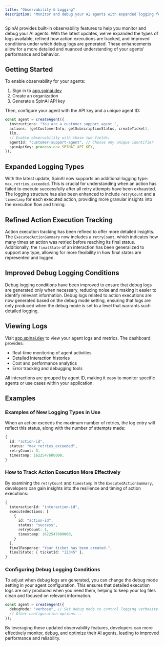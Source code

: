 ```yaml
---
title: "Observability & Logging"
description: "Monitor and debug your AI agents with expanded logging features, refined action execution tracking, and improved debug logging conditions."
---
```


SpinAI provides built-in observability features to help you monitor and debug your AI agents. With the latest updates, we've expanded the types of logs available, refined how action executions are tracked, and improved conditions under which debug logs are generated. These enhancements allow for a more detailed and nuanced understanding of your agents' performance and behavior.

## Getting Started

To enable observability for your agents:

1. Sign in to [app.spinai.dev](https://app.spinai.dev)
2. Create an organization
3. Generate a SpinAI API key

Then, configure your agent with the API key and a unique agent ID:

```typescript
const agent = createAgent({
  instructions: "You are a customer support agent.",
  actions: [getCustomerInfo, getSubscriptionStatus, createTicket],
  llm,
  // Enable observability with these two fields:
  agentId: "customer-support-agent", // Choose any unique identifier
  spinApiKey: process.env.SPINAI_API_KEY,
});
```

## Expanded Logging Types

With the latest update, SpinAI now supports an additional logging type: `max_retries_exceeded`. This is crucial for understanding when an action has failed to execute successfully after all retry attempts have been exhausted. The logging structure has also been enhanced to include `retryCount` and a `timestamp` for each executed action, providing more granular insights into the execution flow and timing.

## Refined Action Execution Tracking

Action execution tracking has been refined to offer more detailed insights. The `ExecutedActionSummary` now includes a `retryCount`, which indicates how many times an action was retried before reaching its final status. Additionally, the `finalState` of an interaction has been generalized to support any type, allowing for more flexibility in how final states are represented and logged.

## Improved Debug Logging Conditions

Debug logging conditions have been improved to ensure that debug logs are generated only when necessary, reducing noise and making it easier to identify relevant information. Debug logs related to action executions are now generated based on the debug mode setting, ensuring that logs are only produced when the debug mode is set to a level that warrants such detailed logging.

## Viewing Logs

Visit [app.spinai.dev](https://app.spinai.dev) to view your agent logs and metrics. The dashboard provides:

- Real-time monitoring of agent activities
- Detailed interaction histories
- Cost and performance analytics
- Error tracking and debugging tools

All interactions are grouped by agent ID, making it easy to monitor specific agents or use cases within your application.

## Examples

### Examples of New Logging Types in Use

When an action exceeds the maximum number of retries, the log entry will reflect this status, along with the number of attempts made:

```typescript
{
  id: "action-id",
  status: "max_retries_exceeded",
  retryCount: 3,
  timestamp: 1622547600000,
}
```

### How to Track Action Execution More Effectively

By examining the `retryCount` and `timestamp` in the `ExecutedActionSummary`, developers can gain insights into the resilience and timing of action executions:

```typescript
{
  interactionId: "interaction-id",
  executedActions: [
    {
      id: "action-id",
      status: "success",
      retryCount: 1,
      timestamp: 1622547600000,
    }
  ],
  finalResponse: "Your ticket has been created.",
  finalState: { ticketId: "12345" },
}
```

### Configuring Debug Logging Conditions

To adjust when debug logs are generated, you can change the debug mode setting in your agent configuration. This ensures that detailed execution logs are only produced when you need them, helping to keep your log files clean and focused on relevant information.

```typescript
const agent = createAgent({
  debugMode: "verbose", // Set debug mode to control logging verbosity
  // Other configuration options...
});
```

By leveraging these updated observability features, developers can more effectively monitor, debug, and optimize their AI agents, leading to improved performance and reliability.